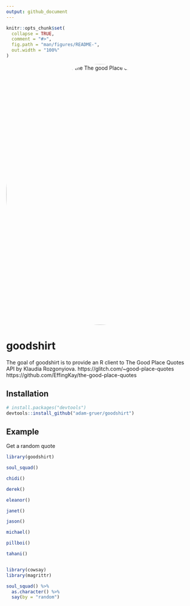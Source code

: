 ```yaml
---
output: github_document
---
```


<!-- README.md is generated from README.Rmd. Please edit that file -->

```r
knitr::opts_chunk$set(
  collapse = TRUE,
  comment = "#>",
  fig.path = "man/figures/README-",
  out.width = "100%"
)
```
<img 
         id="main-image"
         src="goodshirt.png" 
         alt="Thee separate photos of the The good Place characters Chidi, Janet and Tahini, join together in a horizontal strip."
         style="max-width: 100%;
                width: 50em;
                border-radius: 80%;"
    />


# goodshirt

The goal of goodshirt is to provide an R client to The Good Place Quotes API by
Klaudia Rozgonyiova.  https://glitch.com/~good-place-quotes https://github.com/EffingKay/the-good-place-quotes

## Installation

```r
# install.packages("devtools")
devtools::install_github("adam-gruer/goodshirt")
```

## Example

Get a random quote

```r
library(goodshirt)

soul_squad()

chidi()

derek()

eleanor()

janet()

jason()

michael()

pillboi()

tahani()


library(cowsay)
library(magrittr)

soul_squad() %>% 
  as.character() %>% 
  say(by = "random")

```


